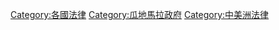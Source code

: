 [[Category:各國法律|Category:各國法律]]
[[Category:瓜地馬拉政府|Category:瓜地馬拉政府]]
[[Category:中美洲法律|Category:中美洲法律]]